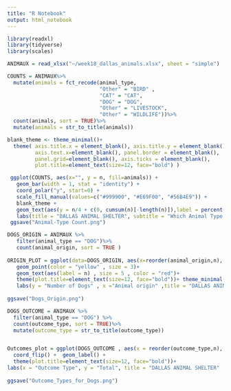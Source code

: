 ---
title: "R Notebook"
output: html_notebook
---

```{r packages, include = FALSE}
library(readxl)
library(tidyverse)
library(scales)

ANIMAUX = read_xlsx("~/week18_dallas_animals.xlsx", sheet = "simple") 
```


```{r ANIMAL COUNT} 
COUNTS = ANIMAUX%>%
  mutate(animals = fct_recode(animal_type,
                              "Other" = "BIRD" ,
                              "CAT" = "CAT",
                              "DOG" = "DOG",
                              "Other" = "LIVESTOCK",
                              "Other" = "WILDLIFE"))%>%
  count(animals, sort = TRUE)%>%
  mutate(animals = str_to_title(animals))

blank_theme <- theme_minimal()+
  theme( axis.title.x = element_blank(), axis.title.y = element_blank(), 
         axis.text.x=element_blank(), panel.border = element_blank(),
         panel.grid=element_blank(), axis.ticks = element_blank(), 
         plot.title=element_text(size=12, face="bold") )

 ggplot(COUNTS, aes(x="", y = n, fill=animals)) + 
   geom_bar(width = 1, stat = "identity") +
   coord_polar("y", start=0) +
   scale_fill_manual(values=c("#999900", "#E69F00", "#56B4E9")) + 
   blank_theme + 
   geom_text(aes(y = n/4 + c(0, cumsum(n)[-length(n)]),label = percent(n/sum(n))), size=4) +
   labs(title = "DALLAS ANIMAL SHELTER", subtitle = "Which Animal Type Strays Most Often? \nDogs, Cats OR Other (Birds, Wildlife and Livestock)")
 ggsave("Animal-Type Count.png")
```


```{r WHERE THE DOGS ARE USUALLY FOUND}
DOGS_ORIGIN = ANIMAUX %>%
   filter(animal_type == "DOG")%>%
   count(animal_origin, sort = TRUE )
   
ORIGIN_PLOT = ggplot(data=DOGS_ORIGIN, aes(x=reorder(animal_origin,n), y = n,group=1))    +geom_line( color = "steelblue", size = 2)+ 
   geom_point(color = "yellow" , size = 3)+
   geom_text(aes(label = n) , size = 5 , color = "red")+
   theme(plot.title=element_text(size=12, face="bold"))+ theme_minimal()+
   labs(y = "Number of Dogs" , x ="Animal origin" ,title = "DALLAS ANIMAL SHELTER", subtitle = "TOTAL COUNT OF DOGS PER ORIGIN \nToo Many Stray Dogs on The Field") 
 
ggsave("Dogs_Origin.png")
```


```{r THE OUTCOME OFF THE DOGS THAT COME TO THE SHELTER}
DOGS_OUTCOME = ANIMAUX %>%
  filter(animal_type == "DOG") %>% 
  count(outcome_type, sort = TRUE)%>% 
  mutate(outcome_type = str_to_title(outcome_type))


Outcomes_plot = ggplot(DOGS_OUTCOME , aes(x = reorder(outcome_type,n), y = n, label = n)) + geom_col(fill = "brown")+ theme_bw() + 
  coord_flip() +  geom_label() + 
  theme(plot.title=element_text(size=12, face="bold"))+
labs(x = "Outcome Type", y = "Total", title = "DALLAS ANIMAL SHELTER" , subtitle = "Total Count[Outcome Type] For Dogs in Dallas Animal Shelter")
  
ggsave("Outcome_Types_for_Dogs.png")
```

